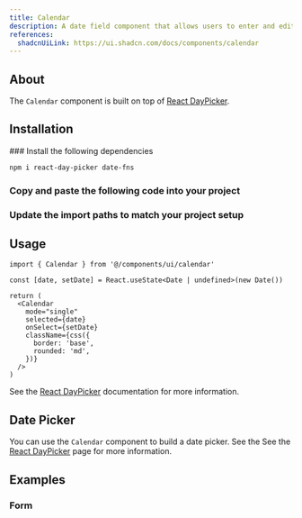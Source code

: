 ```yaml
---
title: Calendar
description: A date field component that allows users to enter and edit date.
references:
  shadcnUiLink: https://ui.shadcn.com/docs/components/calendar
---
```


<ComponentPreview name="calendar" withRecipe />

## About

The `Calendar` component is built on top of [React DayPicker](https://react-day-picker.js.org).

## Installation

<Steps>
### Install the following dependencies

```bash npm2yarn
npm i react-day-picker date-fns
```

### Copy and paste the following code into your project

<ComponentSource name="calendar" />

### Update the import paths to match your project setup

</Steps>

## Usage

```tsx
import { Calendar } from '@/components/ui/calendar'
```

```tsx
const [date, setDate] = React.useState<Date | undefined>(new Date())

return (
  <Calendar
    mode="single"
    selected={date}
    onSelect={setDate}
    className={css({
      border: 'base',
      rounded: 'md',
    })}
  />
)
```

See the [React DayPicker](https://react-day-picker.js.org) documentation for more information.

## Date Picker

You can use the `Calendar` component to build a date picker. See the See the [React DayPicker](https://react-day-picker.js.org) page for more information.

## Examples

### Form

<ComponentPreview name="date-picker" file="form" />
